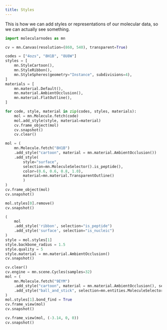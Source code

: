 ```yaml
---
title: Styles
---
```


This is how we can add styles or representations of our molecular data, so we can actually see something.

```python
import molecularnodes as mn

cv = mn.Canvas(resolution=(860, 540), transparent=True)
```


```python
codes = ["4ozs", "8H1B", "8U8W"]
styles = [
    mn.StyleCartoon(),
    mn.StyleRibbon(),
    mn.StyleSpheres(geometry="Instance", subdivisions=4),
]
materials = [
    mn.material.Default(),
    mn.material.AmbientOcclusion(),
    mn.material.FlatOutline(),
]

for code, style, material in zip(codes, styles, materials):
    mol = mn.Molecule.fetch(code)
    mol.add_style(style, material=material)
    cv.frame_object(mol)
    cv.snapshot()
    cv.clear()

```

```python
mol = (
    mn.Molecule.fetch("8H1B")
    .add_style("cartoon", material = mn.material.AmbientOcclusion())
    .add_style(
        style="surface",
        selection=mn.MoleculeSelector().is_peptide(),
        color=(0.6, 0.6, 0.8, 1.0),
        material=mn.material.TransparentOutline()
        )
)
cv.frame_object(mol)
cv.snapshot()
```



```python
mol.styles[0].remove()
cv.snapshot()
```


```python
(
    mol
    .add_style('ribbon', selection="is_peptide")
    .add_style('surface', selection="is_nucleic")
)
style = mol.styles[1]
style.backbone_radius = 1.5
style.quality = 5
style.material = mn.material.AmbientOcclusion()
cv.snapshot()
```


```python
cv.clear()
cv.engine = mn.scene.Cycles(samples=32)
mol = (
    mn.Molecule.fetch("9EYM")
    .add_style("cartoon", material = mn.material.AmbientOcclusion(), selection = "is_peptide")
    .add_style("ball_and_stick", selection=mn.entities.MoleculeSelector().not_peptide())
)
mol.styles[1].bond_find = True
cv.frame_view(mol)
cv.snapshot()
```
```python
cv.frame_view(mol, (-3.14, 0, 0))
cv.snapshot()
```